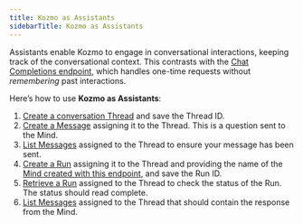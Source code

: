 ```yaml
---
title: Kozmo as Assistants
sidebarTitle: Kozmo as Assistants
---
```


Assistants enable Kozmo to engage in conversational interactions, keeping track of the conversational context. This contrasts with the [Chat Completions endpoint](/kozmo/rest_api/chat), which handles one-time requests without *remembering* past interactions.

Here’s how to use **Kozmo as Assistants**:

1. [Create a conversation Thread](/kozmo/rest_api/create_thread) and save the Thread ID.
2. [Create a Message](/kozmo/rest_api/create_message) assigning it to the Thread. This is a question sent to the Mind.
3. [List Messages](/kozmo/rest_api/list_messages) assigned to the Thread to ensure your message has been sent.
4. [Create a Run](/kozmo/rest_api/create_run) assigning it to the Thread and providing the name of the [Mind created with this endpoint](/kozmo/rest_api/create_mind), and save the Run ID.
5. [Retrieve a Run](/kozmo/rest_api/retrieve_run) assigned to the Thread to check the status of the Run. The status should read complete.
6. [List Messages](/kozmo/rest_api/list_messages) assigned to the Thread that should contain the response from the Mind.
